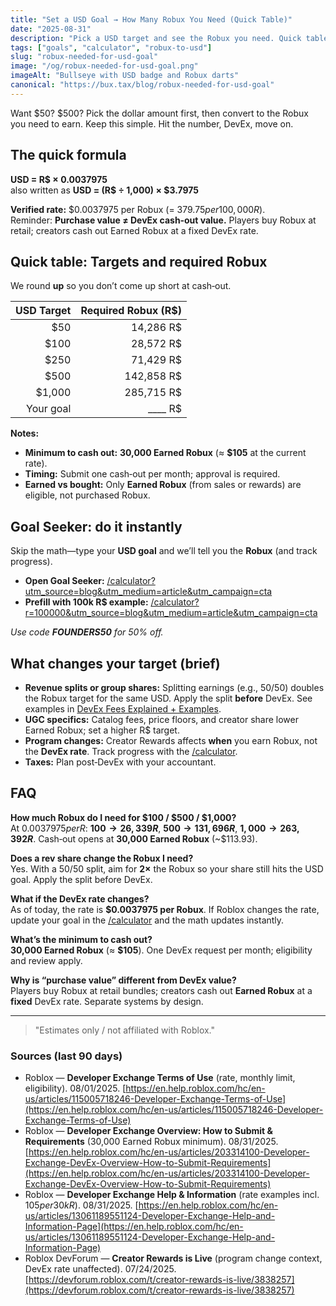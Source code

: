 ```yaml
---
title: "Set a USD Goal → How Many Robux You Need (Quick Table)"
date: "2025-08-31"
description: "Pick a USD target and see the Robux you need. Quick table, examples, and a free Goal Seeker calculator."
tags: ["goals", "calculator", "robux-to-usd"]
slug: "robux-needed-for-usd-goal"
image: "/og/robux-needed-for-usd-goal.png"
imageAlt: "Bullseye with USD badge and Robux darts"
canonical: "https://bux.tax/blog/robux-needed-for-usd-goal"
---
```


Want $50? $500? Pick the dollar amount first, then convert to the Robux you need to earn. Keep this simple. Hit the number, DevEx, move on.

## The quick formula

**USD = R$ × 0.0037975**  
also written as **USD = (R$ ÷ 1,000) × $3.7975**

**Verified rate:** $0.0037975 per Robux (= $379.75 per 100,000 R$).  
Reminder: **Purchase value ≠ DevEx cash‑out value.** Players buy Robux at retail; creators cash out Earned Robux at a fixed DevEx rate.

## Quick table: Targets and required Robux

We round **up** so you don’t come up short at cash‑out.

| USD Target | Required Robux (R$) |
| ---------: | ------------------: |
|        $50 |           14,286 R$ |
|       $100 |           28,572 R$ |
|       $250 |           71,429 R$ |
|       $500 |          142,858 R$ |
|     $1,000 |          285,715 R$ |
|  Your goal |         \_\_\_\_ R$ |

**Notes:**

- **Minimum to cash out:** **30,000 Earned Robux** (≈ **$105** at the current rate).
- **Timing:** Submit one cash‑out per month; approval is required.
- **Earned vs bought:** Only **Earned Robux** (from sales or rewards) are eligible, not purchased Robux.

## Goal Seeker: do it instantly

Skip the math—type your **USD goal** and we’ll tell you the **Robux** (and track progress).

- **Open Goal Seeker:** [/calculator?utm_source=blog&utm_medium=article&utm_campaign=cta](/calculator?utm_source=blog&utm_medium=article&utm_campaign=cta)
- **Prefill with 100k R$ example:** [/calculator?r=100000&utm_source=blog&utm_medium=article&utm_campaign=cta](/calculator?r=100000&utm_source=blog&utm_medium=article&utm_campaign=cta)

_Use code **FOUNDERS50** for 50% off._

## What changes your target (brief)

- **Revenue splits or group shares:** Splitting earnings (e.g., 50/50) doubles the Robux target for the same USD. Apply the split **before** DevEx. See examples in [DevEx Fees Explained + Examples](/blog/devex-fees-explained-examples).
- **UGC specifics:** Catalog fees, price floors, and creator share lower Earned Robux; set a higher R$ target.
- **Program changes:** Creator Rewards affects **when** you earn Robux, not the **DevEx rate**. Track progress with the [/calculator](/calculator).
- **Taxes:** Plan post‑DevEx with your accountant.

## FAQ

**How much Robux do I need for $100 / $500 / $1,000?**  
At $0.0037975 per R$: **$100 → 26,339 R$**, **$500 → 131,696 R$**, **$1,000 → 263,392 R$**. Cash‑out opens at **30,000 Earned Robux** (~$113.93).

**Does a rev share change the Robux I need?**  
Yes. With a 50/50 split, aim for **2×** the Robux so your share still hits the USD goal. Apply the split before DevEx.

**What if the DevEx rate changes?**  
As of today, the rate is **$0.0037975 per Robux**. If Roblox changes the rate, update your goal in the [/calculator](/calculator) and the math updates instantly.

**What’s the minimum to cash out?**  
**30,000 Earned Robux** (≈ **$105**). One DevEx request per month; eligibility and review apply.

**Why is “purchase value” different from DevEx value?**  
Players buy Robux at retail bundles; creators cash out **Earned Robux** at a **fixed** DevEx rate. Separate systems by design.

---

> "Estimates only / not affiliated with Roblox."

### Sources (last 90 days)

- Roblox — **Developer Exchange Terms of Use** (rate, monthly limit, eligibility). 08/01/2025. [https://en.help.roblox.com/hc/en-us/articles/115005718246-Developer-Exchange-Terms-of-Use](https://en.help.roblox.com/hc/en-us/articles/115005718246-Developer-Exchange-Terms-of-Use)
- Roblox — **Developer Exchange Overview: How to Submit & Requirements** (30,000 Earned Robux minimum). 08/31/2025. [https://en.help.roblox.com/hc/en-us/articles/203314100-Developer-Exchange-DevEx-Overview-How-to-Submit-Requirements](https://en.help.roblox.com/hc/en-us/articles/203314100-Developer-Exchange-DevEx-Overview-How-to-Submit-Requirements)
- Roblox — **Developer Exchange Help & Information** (rate examples incl. $105 per 30k R$). 08/31/2025. [https://en.help.roblox.com/hc/en-us/articles/13061189551124-Developer-Exchange-Help-and-Information-Page](https://en.help.roblox.com/hc/en-us/articles/13061189551124-Developer-Exchange-Help-and-Information-Page)
- Roblox DevForum — **Creator Rewards is Live** (program change context, DevEx rate unaffected). 07/24/2025. [https://devforum.roblox.com/t/creator-rewards-is-live/3838257](https://devforum.roblox.com/t/creator-rewards-is-live/3838257)
